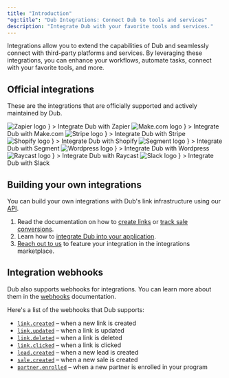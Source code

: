 ```yaml
---
title: "Introduction"
"og:title": "Dub Integrations: Connect Dub to tools and services"
description: "Integrate Dub with your favorite tools and services."
---
```


Integrations allow you to extend the capabilities of Dub and seamlessly connect with third-party platforms and services. By leveraging these integrations, you can enhance your workflows, automate tasks, connect with your favorite tools, and more.

## Official integrations

These are the integrations that are officially supported and actively maintained by Dub.

<CardGroup cols={2}>
  <Card
    title="Zapier"
    href="https://dub.co/integrations/zapier"
    icon={
      <div className="h-8 w-8">
        <img
          src="https://dubassets.com/integrations/clzlmz336000fjeqynwhfv8vo_S4yz4ak"
          alt="Zapier logo"
          className="h-full w-full rounded-full"
        />
      </div>
    }
  >
    Integrate Dub with Zapier
  </Card>
  <Card
    title="Make.com"
    href="https://dub.co/integrations/make"
    icon={
      <div className="h-8 w-8">
        <img
          src="https://dubassets.com/integrations/clzlmyxup0001jeqyaka3dvdd_GSp2tii"
          alt="Make.com logo"
          className="h-full w-full rounded-full"
        />
      </div>
    }
  >
    Integrate Dub with Make.com
  </Card>
  <Card
    title="Stripe"
    href="https://dub.co/integrations/stripe"
    icon={
      <div className="h-8 w-8">
        <img
          src="https://dubassets.com/integrations/clzra1ya60001wnj4a89zcg9h_jtyaGa7"
          alt="Stripe logo"
          className="h-full w-full rounded-full"
        />
      </div>
    }
  >
    Integrate Dub with Stripe
  </Card>
  <Card
    title="Shopify"
    href="https://dub.co/integrations/shopify"
    icon={
      <div className="h-8 w-8">
        <img
          src="https://dubassets.com/integrations/int_iWOtrZgmcyU6XDwKr4AYYqLN_jUmF77W"
          alt="Shopify logo"
          className="h-full w-full rounded-full"
        />
      </div>
    }
  >
    Integrate Dub with Shopify
  </Card>
  <Card
    title="Segment"
    href="https://dub.co/integrations/segment"
    icon={
      <div className="h-8 w-8">
        <img
          src="https://dubassets.com/integrations/int_zGnSElTzimbz20OWnXerPoKv_Noy3Xhk"
          alt="Segment logo"
          className="h-full w-full rounded-full"
        />
      </div>
    }
  >
    Integrate Dub with Segment
  </Card>
  <Card
    title="Wordpress"
    href="https://dub.co/integrations/wordpress"
    icon={
      <div className="h-8 w-8">
        <img
          src="https://dubassets.com/integrations/clzrjifgn0004tyvlu72oxcc2_GrLz146"
          alt="Wordpress logo"
          className="h-full w-full rounded-full"
        />
      </div>
    }
  >
    Integrate Dub with Wordpress
  </Card>
  <Card
    title="Raycast"
    href="https://dub.co/integrations/raycast"
    icon={
      <div className="h-8 w-8">
        <img
          src="https://dubassets.com/integrations/clzlmyzlx0005jeqy95pjrwbz_Yg767eU"
          alt="Raycast logo"
          className="h-full w-full rounded-full"
        />
      </div>
    }
  >
    Integrate Dub with Raycast
  </Card>
  <Card
    title="Slack"
    href="https://dub.co/integrations/slack"
    icon={
      <div className="h-8 w-8">
        <img
          src="https://dubassets.com/integrations/clzu59rx9000110bm5fnlzwuj_GigJCRt"
          alt="Slack logo"
          className="h-full w-full rounded-full"
        />
      </div>
    }
  >
    Integrate Dub with Slack
  </Card>
</CardGroup>

## Building your own integrations

You can build your own integrations with Dub's link infrastructure using our [API](/api-reference/introduction).

1. Read the documentation on how to [create links](/api-reference/endpoint/create-a-new-link) or [track sale conversions](/api-reference/endpoint/track-sale).
2. Learn how to [integrate Dub into your application](/integrations/quickstart).
3. [Reach out to us](https://dub.co/contact/support) to feature your integration in the integrations marketplace.

## Integration webhooks

Dub also supports webhooks for integrations. You can learn more about them in the [webhooks](/concepts/webhooks/introduction) documentation.

Here's a list of the webhooks that Dub supports:

- [`link.created`](/concepts/webhooks/event-types#link-created) – when a new link is created
- [`link.updated`](/concepts/webhooks/event-types#link-updated) – when a link is updated
- [`link.deleted`](/concepts/webhooks/event-types#link-deleted) – when a link is deleted
- [`link.clicked`](/concepts/webhooks/event-types#link-clicked) – when a link is clicked
- [`lead.created`](/concepts/webhooks/event-types#lead-created) – when a new lead is created
- [`sale.created`](/concepts/webhooks/event-types#sale-created) – when a new sale is created
- [`partner.enrolled`](/concepts/webhooks/event-types#partner-enrolled) – when a new partner is enrolled in your program
